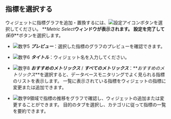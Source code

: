 ## 指標を選択する

ウィジェットに指標グラフを追加・置換するには、![設定アイコン](/img/ico-setting.svg)ボタンを選択してください。 **_Metric Select_**ウィンドウが表示されます。 設定を完了して**_保存_**ボタンを選択します。

<ProdImg img='db-metrics-select.png' desc='メトリックス選択'/>

-   ![数字5](/img/number-05.png) **_プレビュー_**：選択した指標のグラフのプレビューを確認できます。

-   ![数字6](/img/number-06.png) **_タイトル_**：ウィジェット名を入力してください。

-   ![数字8](/img/number-08.png) **_おすすめのメトリックス_** / **_すべてのメトリックス_**：**_おすすめのメトリックス_**を選択すると、データベースモニタリングでよく見られる指標のリストを表示します。 一覧に表示されている指標をウィジェットの指標に変更または追加できます。

-   ![数字9](/img/ic-number-09.svg)領域で指標の推移をグラフで確認し、ウィジェットの追加または変更することができます。 目的のタブを選択し、カテゴリに従って指標の一覧を要約できます。
